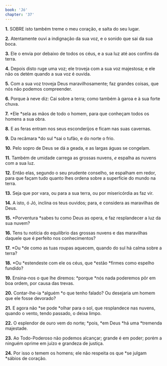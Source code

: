 ```yaml
---
book: 'Jó'
chapter: '37'
---
```


**1.** SOBRE isto também treme o meu coração, e salta do seu lugar.

**2.** Atentamente ouvi a indignação da sua voz, e o sonido que sai da sua boca.

**3.** Ele o envia por debaixo de todos os céus, e a sua luz até aos confins da terra.

**4.** Depois disto ruge uma voz; ele troveja com a sua voz majestosa; e ele não os detém quando a sua voz é ouvida.

**5.** Com a sua voz troveja Deus maravilhosamente; faz grandes coisas, que nós não podemos compreender.

**6.** Porque à neve diz: Cai sobre a terra; como também à garoa e à sua forte chuva.

**7.** *Ele *sela as mãos de todo o homem, para que conheçam todos os homens a sua obra.

**8.** E as feras entram nos seus esconderijos e ficam nas suas cavernas.

**9.** Da recâmara *do sul *sai o tufão, e do norte o frio.

**10.** Pelo sopro de Deus se dá a geada, e as largas águas se congelam.

**11.** Também de umidade carrega as grossas nuvens, *e* espalha as nuvens com a sua luz.

**12.** Então elas, segundo o seu prudente conselho, se espalham em redor, para que façam tudo quanto lhes ordena sobre a superfície do mundo na terra.

**13.** Seja que por vara, ou para a sua terra, ou por misericórdia as faz vir.

**14.** A isto, ó Jó, inclina os teus ouvidos; para, e considera as maravilhas de Deus.

**15.** *Porventura *sabes tu como Deus as opera, e faz resplandecer a luz da sua nuvem?

**16.** Tens tu notícia do equilíbrio das grossas nuvens e das maravilhas daquele que é perfeito nos conhecimentos?

**17.** *Ou *de como as tuas roupas aquecem, quando do sul há calma sobre a terra?

**18.** *Ou *estendeste com ele os céus, que *estão *firmes como espelho fundido?

**19.** Ensina-nos o que lhe diremos: *porque *nós nada poderemos pôr em boa ordem, por causa das trevas.

**20.** Contar-lhe-ia *alguém *o que tenho falado? Ou desejaria um homem que ele fosse devorado?

**21.** E agora não *se pode *olhar para o sol, que resplandece nas nuvens, quando o vento, tendo passado, o deixa limpo.

**22.** O esplendor de ouro vem do norte; *pois, *em Deus *há uma *tremenda majestade.

**23.** Ao Todo-Poderoso não podemos alcançar; grande é em poder; porém a ninguém oprime em juízo e grandeza de justiça.

**24.** Por isso o temem os homens; ele não respeita os que *se julgam *sábios de coração.